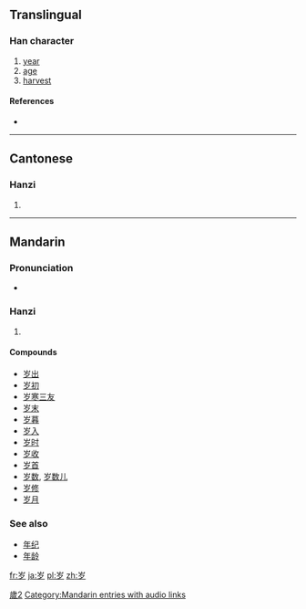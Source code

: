 {{also|歲}}
==Translingual==

[[Category:CJKV characters simplified differently in Japan and China|歲2]]

===Han character===
{{Han char|rn=46|rad=山|as=03|sn=6|four=|canj=山弓戈 (UNI)}}

# [[year]]
# [[age]]
# [[harvest]]

====References====
* {{Han ref|kx=0307.271|hdz=10761.180|uh=5C81|ud=23681}}

----

==Cantonese==

===Hanzi===
{{yue-hanzi|jyut=|y=seui3|tra=歲}}

# {{defn|lang=yue|sort=山03}}

----

==Mandarin==

===Pronunciation===
* {{audio|zh-suì.ogg|audio}}

===Hanzi===
{{cmn-hanzi|tra=歲|pin=[[suì]] ([[sui4]])|wg=sui<sup>4</sup>}}

# {{defn|lang=cmn|sort=山03}}

====Compounds====
* [[岁出]]
* [[岁初]]
* [[岁寒三友]]
* [[岁末]]
* [[岁暮]]
* [[岁入]]
* [[岁时]]
* [[岁收]]
* [[岁首]]
* [[岁数]], [[岁数儿]]
* [[岁修]]
* [[岁月]]

===See also===
* [[年纪]]
* [[年龄]]

[[Category:Mandarin entries with audio links]]

[[fr:岁]]
[[ja:岁]]
[[pl:岁]]
[[zh:岁]]